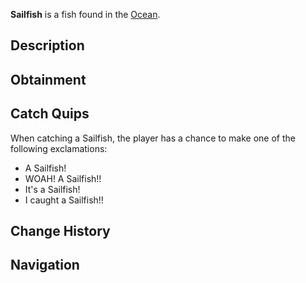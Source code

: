 {{FishInfobox
|image          = Sailfish.png
|rarity         = Rare
|sea            = First Sea
|location       = [[Ocean]]
|sublocation    = 
|sources        = Fishing Rod
|radar_location = 
|xp             = 300
|weather        = Windy, Clear
|time           = 
|season         = Spring
|bait           = Minnow
|base_weight    = 60
|base_value     = 800
|weight_range   = 20
|base_chance    = 16
|base_resil     = 40
}}
'''Sailfish''' is a {{Rarity|Rare}} fish found in the [[Ocean]].

== Description ==
{{Description|Sailfish are known for their incredible speed, long bill, and their striking sail-like dorsal fin. It's sleek body is built for fast swimming, allowing it to dart through water in bursts of speed. They are found in tropical and warmer ocean waters.|Bestiary Entry}}

== Obtainment ==
{{Description|Found in ocean water. Extremely strong.|Bestiary Hint}}
{{Fish Availability|
Ancient Isle/Algae Hunt
Atlantis/Surrounding Ocean
FischFright/Frightful Pool
Forsaken Shores/Algae Hunt
Golden Tide
LEGO Pool/Studalodon Hunt
Lovestorm/Normal
Lovestorm/Supercharged
Lucky Event/Blarney McBreeze
Lucky Event/O'Mango Goldgrin
Lucky Event/Plumrick O'Luck
Lucky Event/Rowdy McCharm
Lucky Event/Sunny O'Coin
Megalodon Hunt/Eclipse and Weekend
Megalodon Hunt/Normal
Mushgrove Swamp/Algae Hunt
Northern Summit/Surrounding Ocean
Ocean
Ocean/Deep Ocean
Ocean/The Arch
Orca Migration/Ancient
Orca Migration/Normal
Shark Hunt/Great Hammerhead Shark
Shark Hunt/Great White Shark
Shark Hunt/Whale Shark
Snowcap Island/Algae Hunt
Sunstone Island
Whale Migration/Moby
Whale Migration/Normal
|top_rods      = 
Krampus's Rod\151558.82\214154.64;
Magma Rod\142289.18\201056.53;
Plastic Rod\132161.57\186738.52;
Leviathan's Fang Rod\107388.73\323017.33;
Buddy Bond Rod\98177.17\173698.72;
Trident Rod\94940.55\414719.64;
Free Spirit Rod\86840.45\379336.75;
Rapid Rod\77066.38\275349.79;
Verdant Shear Rod\73049.24\258699.97;
Shamrock Rod\60554\244493.42;
Ethereal Prism Rod\92715.59\220845.6;
Seraphic Rod\88899.83\222134.26;
No-Life Rod\88105.79\235751.85;
Rod Of The Forgotten Fang\83088.55\215954.42;
Challenger's Rod\80037.14\216254.35;
Rod Of The Depths\74523.13\198554.63;
Rod Of The Exalted One\73722.72\204153.41;
Zeus Rod\72659.26\200177.63;
Blazebringer Rod\70835.73\247844.32;
Depthseeker Rod\65466.29\186198.02;
Avalanche Rod\59000.28\168556.06;
Volcanic Rod\56617.61\158309.76;
Steady Rod\20883.14\54456.49
|recommended   = Trident Rod
}}

== Catch Quips ==
When catching a Sailfish, the player has a chance to make one of the following exclamations:
* A Sailfish!
* WOAH! A Sailfish!!
* It's a Sailfish!
* I caught a Sailfish!!

== Change History ==
{{Change History|{{subst:Current Version}}}}

== Navigation ==
{{Fish Navbox|Ocean}}